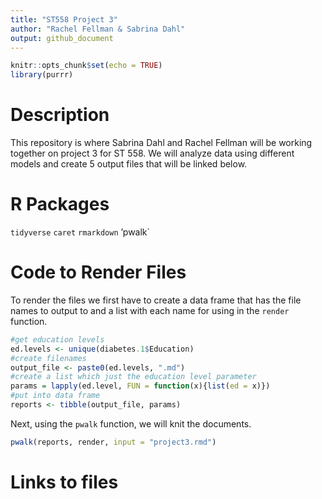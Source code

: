 ```yaml
---
title: "ST558 Project 3"
author: "Rachel Fellman & Sabrina Dahl"
output: github_document
---
```


```r
knitr::opts_chunk$set(echo = TRUE)
library(purrr)
```


# Description
This repository is where Sabrina Dahl and Rachel Fellman will be working together on project 3 for ST 558. We will analyze data using different models and create 5 output files that will be linked below.

# R Packages
`tidyverse`
`caret`
`rmarkdown`
'pwalk`

# Code to Render Files

To render the files we first have to create a data frame that has the file names to output to and a list with each name for using in the `render` function. 
```r
#get education levels
ed.levels <- unique(diabetes.1$Education)
#create filenames
output_file <- paste0(ed.levels, ".md")
#create a list which just the education level parameter
params = lapply(ed.level, FUN = function(x){list(ed = x)})
#put into data frame
reports <- tibble(output_file, params)
```

Next, using the `pwalk` function, we will knit the documents.
```r
pwalk(reports, render, input = "project3.rmd")
```



# Links to files
